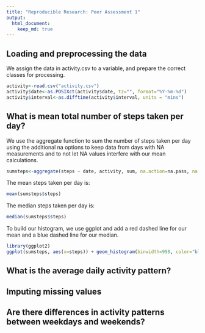 ```yaml
---
title: "Reproducible Research: Peer Assessment 1"
output: 
  html_document:
    keep_md: true
---
```



## Loading and preprocessing the data
We assign the data in activity.csv to a variable, and prepare the correct classes for processing.
```r
activity<-read.csv("activity.csv")
activity$date<-as.POSIXct(activity$date, tz="", format="%Y-%m-%d")
activity$interval<-as.difftime(activity$interval, units = "mins")
```

## What is mean total number of steps taken per day?
We use the aggregate function to sum the number of steps taken per day using the additional na 
options to keep data from days with NA measurements and to not let NA values interfere with our
mean calculations.
```r
sumsteps<-aggregate(steps ~ date, activity, sum, na.action=na.pass, na.rm=TRUE)
```

The mean steps taken per day is:
```r
mean(sumsteps$steps)
```
The median steps taken per day is:
```r
median(sumsteps$steps)
```
To build our histogram, we use ggplot and add a red dashed line for our mean and a blue dashed line for our median.

```r
library(ggplot2)
ggplot(sumsteps, aes(x=steps)) + geom_histogram(binwidth=998, color="black", fill="white")+geom_vline(aes(xintercept=mean(steps, na.rm=TRUE)), color="red", linetype="dashed", size=1)+geom_vline(aes(xintercept=median(steps, na.rm=TRUE)), color="blue", linetype="dashed", size=1)
```

## What is the average daily activity pattern?



## Imputing missing values



## Are there differences in activity patterns between weekdays and weekends?
